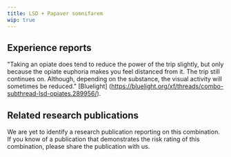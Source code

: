 ---
title: LSD + Papaver somnifarem
wip: true
---

## Experience reports

"Taking an opiate does tend to reduce the power of the trip slightly, but only because the opiate euphoria makes you feel distanced from it. The trip still continues on. Although, depending on the substance, the visual activity will sometimes be reduced." [Bluelight] (https://bluelight.org/xf/threads/combo-subthread-lsd-opiates.289956/).


## Related research publications

We are yet to identify a research publication reporting on this combination. If you know of a publication that demonstrates the risk rating of this combination, please share the publication with us.



